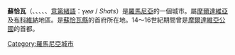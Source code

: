 {{Infobox settlement
|name =蘇恰瓦
|native_name = Suceava
|image_flag= 
|image_seal= 
|image_map = Suceava in Romania.png
|mapsize = 200px
|map_caption=在羅馬尼亞的位置
|subdivision_type = 国家
|subdivision_name = [[羅馬尼亞|羅馬尼亞]]
|subdivision_type1 = 縣
|subdivision_name1 = {{wikidata|property|linked|P131}}
|leader_title = 
|leader_name =
|area_total_km2 = 52.10
|population_as_of = {{wikidata|qualifier|single|raw|P1082|P585}}
|population_total = {{wikidata|property|raw|P1082}}
|population_density_km2 = auto
|timezone = +2
|coordinates = {{coord|47|39|05|N|26|15|20|E|region:RO|display=inline,title}}
|website = {{Url|http://www.apulum.ro/}}
}}
'''蘇恰瓦'''（{{lang-ro|Suceava}}、{{lang-hu|Szucsáva}}、{{lang-de|Suczawa}}、{{lang-pl|Suczawa}}、{{lang-uk|Сучава}}、[[意第緒語|意第緒語]]：שאַץ / ''Shats''）是[[羅馬尼亞|羅馬尼亞]]的一個城市。屬[[摩爾達維亞|摩爾達維亞]]及[[布科維納|布科維納]]地區。是[[蘇恰瓦縣|蘇恰瓦縣]]的首府所在地。14～16世紀期間曾是[[摩爾達維亞公國|摩爾達維亞公國]]的首都。

{{commonscat|Suceava}}

{{Romania-geo-stub}}
{{Suceava County}}
{{normdaten}}
{{DEFAULTSORT:Suceava}}
[[Category:羅馬尼亞城市|Category:羅馬尼亞城市]]